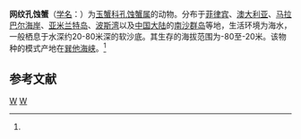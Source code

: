{{Speciesbox
| taxon = Oreophorus reticulatus
| binomial_authority = (Adams et White, 1848)<ref name='id11511'>{{cite web| url =http://www.bioinfo.cn/db05/BjdwSpecies.php?action=view&id=11511| title =网纹孔蚀蟹| work =《中国动物物种编目数据库》| publisher =中国科学院微生物研究所| author =中国科学院动物研究所| accessdate =2009-04-28| deadurl =yes| archiveurl =https://web.archive.org/web/20131203122335/http://www.bioinfo.cn/db05/BjdwSpecies.php?action=view| archivedate =2013-12-03}}</ref>
}}

'''网纹孔蚀蟹'''（[[学名|学名]]：{{lang|la|''Oreophorus reticulatus''}}）为[[玉蟹科|玉蟹科]][[孔蚀蟹属|孔蚀蟹属]]的动物。分布于[[菲律宾|菲律宾]]、[[澳大利亚|澳大利亚]]、[[马拉巴尔海岸|马拉巴尔海岸]]、[[亚米兰特岛|亚米兰特岛]]、[[波斯湾|波斯湾]]以及[[中国大陆|中国大陆]]的[[南沙群岛|南沙群岛]]等地，生活环境为海水，一般栖息于水深约20-80米深的软沙底。其生存的海拔范围为-80至-20米。该物种的模式产地在[[巽他海峡|巽他海峡]]。<ref name='id11511'/>

== 参考文献 ==
{{reflist}}

{{螃蟹小作品}}

{{Taxonbar}}
[[Category:1848年描述的动物|W]]
[[Category:孔蚀蟹属|W]]